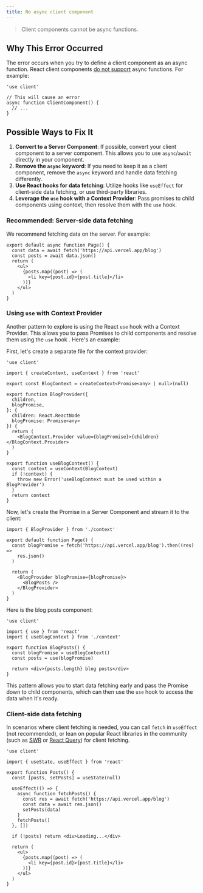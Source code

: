 ```yaml
---
title: No async client component
---
```


> Client components cannot be async functions.

## Why This Error Occurred

The error occurs when you try to define a client component as an async function. React client components [do not support](https://github.com/acdlite/rfcs/blob/first-class-promises/text/0000-first-class-support-for-promises.md#why-cant-client-components-be-async-functions) async functions. For example:

```tsx
'use client'

// This will cause an error
async function ClientComponent() {
  // ...
}
```

## Possible Ways to Fix It

1. **Convert to a Server Component**: If possible, convert your client component to a server component. This allows you to use `async`/`await` directly in your component.
2. **Remove the `async` keyword**: If you need to keep it as a client component, remove the `async` keyword and handle data fetching differently.
3. **Use React hooks for data fetching**: Utilize hooks like `useEffect` for client-side data fetching, or use third-party libraries.
4. **Leverage the `use` hook with a Context Provider**: Pass promises to child components using context, then resolve them with the `use` hook.

### Recommended: Server-side data fetching

We recommend fetching data on the server. For example:

```tsx filename="app/page.tsx"
export default async function Page() {
  const data = await fetch('https://api.vercel.app/blog')
  const posts = await data.json()
  return (
    <ul>
      {posts.map((post) => (
        <li key={post.id}>{post.title}</li>
      ))}
    </ul>
  )
}
```

### Using `use` with Context Provider

Another pattern to explore is using the React `use` hook with a Context Provider. This allows you to pass Promises to child components and resolve them using the `use` hook . Here's an example:

First, let's create a separate file for the context provider:

```tsx filename="app/context.tsx"
'use client'

import { createContext, useContext } from 'react'

export const BlogContext = createContext<Promise<any> | null>(null)

export function BlogProvider({
  children,
  blogPromise,
}: {
  children: React.ReactNode
  blogPromise: Promise<any>
}) {
  return (
    <BlogContext.Provider value={blogPromise}>{children}</BlogContext.Provider>
  )
}

export function useBlogContext() {
  const context = useContext(BlogContext)
  if (!context) {
    throw new Error('useBlogContext must be used within a BlogProvider')
  }
  return context
}
```

Now, let's create the Promise in a Server Component and stream it to the client:

```tsx filename="app/page.tsx"
import { BlogProvider } from './context'

export default function Page() {
  const blogPromise = fetch('https://api.vercel.app/blog').then((res) =>
    res.json()
  )

  return (
    <BlogProvider blogPromise={blogPromise}>
      <BlogPosts />
    </BlogProvider>
  )
}
```

Here is the blog posts component:

```tsx filename="app/blog-posts.tsx"
'use client'

import { use } from 'react'
import { useBlogContext } from './context'

export function BlogPosts() {
  const blogPromise = useBlogContext()
  const posts = use(blogPromise)

  return <div>{posts.length} blog posts</div>
}
```

This pattern allows you to start data fetching early and pass the Promise down to child components, which can then use the `use` hook to access the data when it's ready.

### Client-side data fetching

In scenarios where client fetching is needed, you can call `fetch` in `useEffect` (not recommended), or lean on popular React libraries in the community (such as [SWR](https://swr.vercel.app/) or [React Query](https://tanstack.com/query/latest)) for client fetching.

```tsx filename="app/page.tsx"
'use client'

import { useState, useEffect } from 'react'

export function Posts() {
  const [posts, setPosts] = useState(null)

  useEffect(() => {
    async function fetchPosts() {
      const res = await fetch('https://api.vercel.app/blog')
      const data = await res.json()
      setPosts(data)
    }
    fetchPosts()
  }, [])

  if (!posts) return <div>Loading...</div>

  return (
    <ul>
      {posts.map((post) => (
        <li key={post.id}>{post.title}</li>
      ))}
    </ul>
  )
}
```
